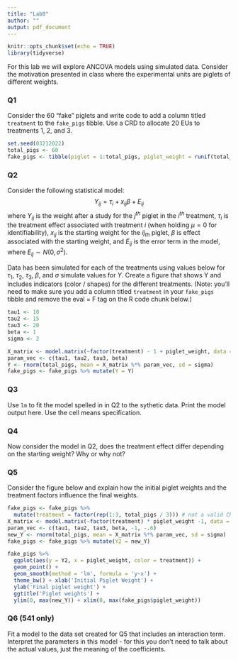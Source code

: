 ```yaml
---
title: "Lab8"
author: ""
output: pdf_document
---
```


```r
knitr::opts_chunk$set(echo = TRUE)
library(tidyverse)
```

For this lab we will explore ANCOVA models using simulated data. Consider the motivation presented in class where the experimental units are piglets of different weights.

### Q1
Consider the 60 "fake" piglets and write code to add a column titled `treatment` to the `fake_pigs` tibble. Use a CRD to allocate 20 EUs to treatments 1, 2, and 3.

```r
set.seed(03212022)
total_pigs <- 60
fake_pigs <- tibble(piglet = 1:total_pigs, piglet_weight = runif(total_pigs, min = 10, max = 30))
```

### Q2

Consider the following statistical model:
$$Y_{ij} = \tau_i + x_{ij} \beta + E_{ij}$$
where $Y_{ij}$ is the weight after a study for the $j^{th}$ piglet in the $i^{th}$ treatment, $\tau_i$ is the treatment effect associated with treatment $i$ (when holding $\mu = 0$ for identifiability), $x_{ij}$ is the starting weight for the $ij_{th}$ piglet, $\beta$ is effect associated with the starting weight, and $E_{ij}$ is the error term in the model, where $E_{ij} \sim N(0, \sigma^2).$

Data has been simulated for each of the treatments using values below for $\tau_1$, $\tau_2$, $\tau_3$, $\beta$, and $\sigma$ simulate values for $Y$. Create a figure that shows Y and includes indicators (color / shapes) for the different treatments. (Note: you'll need to make sure you add a column titled `treatment` in your `fake_pigs` tibble and remove the eval = F tag on the R code chunk below.)

```r
tau1 <- 10
tau2 <- 15
tau3 <- 20
beta <- 1
sigma <- 2
```
```r
X_matrix <- model.matrix(~factor(treatment) - 1 + piglet_weight, data = fake_pigs)
param_vec <- c(tau1, tau2, tau3, beta)
Y <- rnorm(total_pigs, mean = X_matrix %*% param_vec, sd = sigma)
fake_pigs <- fake_pigs %>% mutate(Y = Y)
```

### Q3

Use `lm` to fit the model spelled in in Q2 to the sythetic data. Print the model output here. Use the cell means specification.

### Q4

Now consider the model in Q2, does the treatment effect differ depending on the starting weight? Why or why not?

### Q5

Consider the figure below and explain how the initial piglet weights and the treatment factors influence the final weights.

```r
fake_pigs <- fake_pigs %>% 
  mutate(treatment = factor(rep(1:3, total_pigs / 3))) # not a valid CRD
X_matrix <- model.matrix(~factor(treatment) * piglet_weight -1, data = fake_pigs)
param_vec <- c(tau1, tau2, tau3, beta, -1, -.6)
new_Y <- rnorm(total_pigs, mean = X_matrix %*% param_vec, sd = sigma)
fake_pigs <- fake_pigs %>% mutate(Y2 = new_Y)

fake_pigs %>% 
  ggplot(aes(y = Y2, x = piglet_weight, color = treatment)) +
  geom_point() + 
  geom_smooth(method = 'lm', formula = 'y~x') + 
  theme_bw() + xlab('Initial Piglet Weight') +
  ylab('Final piglet weight') +
  ggtitle('Piglet weights') +
  ylim(0, max(new_Y)) + xlim(0, max(fake_pigs$piglet_weight))
```


### Q6 (541 only)

Fit a model to the data set created for Q5 that includes an interaction term. Interpret the parameters in this model - for this you don't need to talk about the actual values, just the meaning of the coefficients.
